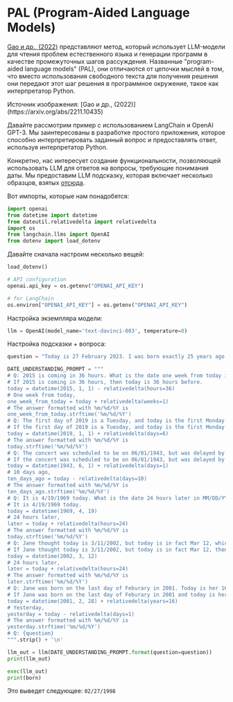 # PAL (Program-Aided Language Models)


[Gao и др., (2022)](https://arxiv.org/abs/2211.10435) представляют метод, который использует LLM-модели для чтения проблем естественного языка и генерации программ в качестве промежуточных шагов рассуждения. Названные "program-aided language models" (PAL), они отличаются от цепочки мыслей в том, что вместо использования свободного текста для получения решения они передают этот шаг решения в программное окружение, такое как интерпретатор Python.

<Screenshot src={PAL} alt="PAL" />
Источник изображения: [Gao и др., (2022)](https://arxiv.org/abs/2211.10435)

Давайте рассмотрим пример с использованием LangChain и OpenAI GPT-3. Мы заинтересованы в разработке простого приложения, которое способно интерпретировать заданный вопрос и предоставлять ответ, используя интерпретатор Python.

Конкретно, нас интересует создание функциональности, позволяющей использовать LLM для ответов на вопросы, требующие понимания даты. Мы предоставим LLM подсказку, которая включает несколько образцов, взятых [отсюда](https://github.com/reasoning-machines/pal/blob/main/pal/prompt/date_understanding_prompt.py).

Вот импорты, которые нам понадобятся:

```python
import openai
from datetime import datetime
from dateutil.relativedelta import relativedelta
import os
from langchain.llms import OpenAI
from dotenv import load_dotenv
```

Давайте сначала настроим несколько вещей:

```python
load_dotenv()

# API configuration
openai.api_key = os.getenv("OPENAI_API_KEY")

# for LangChain
os.environ["OPENAI_API_KEY"] = os.getenv("OPENAI_API_KEY")
```

Настройка экземпляра модели:

```python
llm = OpenAI(model_name='text-davinci-003', temperature=0)
```

Настройка подсказки + вопроса:

```python
question = "Today is 27 February 2023. I was born exactly 25 years ago. What is the date I was born in MM/DD/YYYY?"

DATE_UNDERSTANDING_PROMPT = """
# Q: 2015 is coming in 36 hours. What is the date one week from today in MM/DD/YYYY?
# If 2015 is coming in 36 hours, then today is 36 hours before.
today = datetime(2015, 1, 1) - relativedelta(hours=36)
# One week from today,
one_week_from_today = today + relativedelta(weeks=1)
# The answer formatted with %m/%d/%Y is
one_week_from_today.strftime('%m/%d/%Y')
# Q: The first day of 2019 is a Tuesday, and today is the first Monday of 2019. What is the date today in MM/DD/YYYY?
# If the first day of 2019 is a Tuesday, and today is the first Monday of 2019, then today is 6 days later.
today = datetime(2019, 1, 1) + relativedelta(days=6)
# The answer formatted with %m/%d/%Y is
today.strftime('%m/%d/%Y')
# Q: The concert was scheduled to be on 06/01/1943, but was delayed by one day to today. What is the date 10 days ago in MM/DD/YYYY?
# If the concert was scheduled to be on 06/01/1943, but was delayed by one day to today, then today is one day later.
today = datetime(1943, 6, 1) + relativedelta(days=1)
# 10 days ago,
ten_days_ago = today - relativedelta(days=10)
# The answer formatted with %m/%d/%Y is
ten_days_ago.strftime('%m/%d/%Y')
# Q: It is 4/19/1969 today. What is the date 24 hours later in MM/DD/YYYY?
# It is 4/19/1969 today.
today = datetime(1969, 4, 19)
# 24 hours later,
later = today + relativedelta(hours=24)
# The answer formatted with %m/%d/%Y is
today.strftime('%m/%d/%Y')
# Q: Jane thought today is 3/11/2002, but today is in fact Mar 12, which is 1 day later. What is the date 24 hours later in MM/DD/YYYY?
# If Jane thought today is 3/11/2002, but today is in fact Mar 12, then today is 3/1/2002.
today = datetime(2002, 3, 12)
# 24 hours later,
later = today + relativedelta(hours=24)
# The answer formatted with %m/%d/%Y is
later.strftime('%m/%d/%Y')
# Q: Jane was born on the last day of Feburary in 2001. Today is her 16-year-old birthday. What is the date yesterday in MM/DD/YYYY?
# If Jane was born on the last day of Feburary in 2001 and today is her 16-year-old birthday, then today is 16 years later.
today = datetime(2001, 2, 28) + relativedelta(years=16)
# Yesterday,
yesterday = today - relativedelta(days=1)
# The answer formatted with %m/%d/%Y is
yesterday.strftime('%m/%d/%Y')
# Q: {question}
""".strip() + '\n'
```

```python
llm_out = llm(DATE_UNDERSTANDING_PROMPT.format(question=question))
print(llm_out)
```

```python
exec(llm_out)
print(born)
```

Это выведет следующее: `02/27/1998`